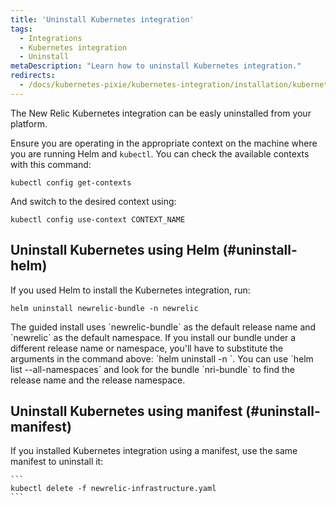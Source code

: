 ```yaml
---
title: 'Uninstall Kubernetes integration'
tags:
  - Integrations
  - Kubernetes integration
  - Uninstall
metaDescription: "Learn how to uninstall Kubernetes integration."
redirects:
  - /docs/kubernetes-pixie/kubernetes-integration/installation/kubernetes-integration-install-configure#uninstall
---
```


The New Relic Kubernetes integration can be easly uninstalled from your platform. 

Ensure you are operating in the appropriate context on the machine where you are running Helm and `kubectl`. You can check the available contexts with this command:

```
kubectl config get-contexts
```

And switch to the desired context using:

```
kubectl config use-context CONTEXT_NAME
```

## Uninstall Kubernetes using Helm (#uninstall-helm)
If you used Helm to install the Kubernetes integration, run:

  ```
  helm uninstall newrelic-bundle -n newrelic
  ```

  <Callout variant="important">
    The guided install uses `newrelic-bundle` as the default release name and `newrelic` as the default namespace. If you install our bundle under a different release name or namespace, you'll have to substitute the arguments in the command above: `helm uninstall <RELEASE-NAME>  -n <RELEASE-NAMESPACE>`. You can use `helm list --all-namespaces` and look for the bundle `nri-bundle` to find the release name and the release namespace. 
  </Callout>


## Uninstall Kubernetes using manifest (#uninstall-manifest)
If you installed Kubernetes integration using a manifest, use the same manifest to uninstall it:

    ```
    kubectl delete -f newrelic-infrastructure.yaml
    ```


